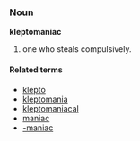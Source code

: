 ===Noun===
'''kleptomaniac'''

# one who steals compulsively.

====Related terms====
*[[klepto]]
*[[kleptomania]]
*[[kleptomaniacal]]
*[[maniac]]
*[[-maniac]]